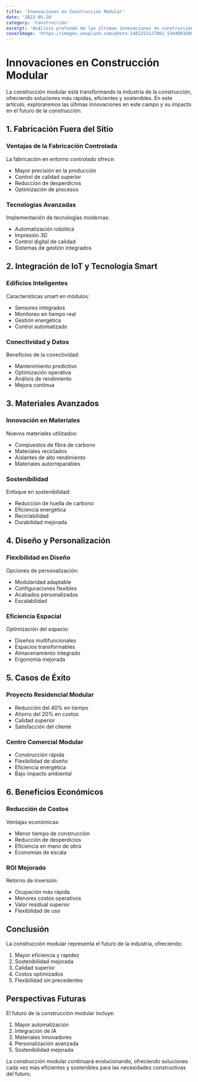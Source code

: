 ```yaml
---
title: 'Innovaciones en Construcción Modular'
date: '2023-05-20'
category: 'Construcción'
excerpt: 'Análisis profundo de las últimas innovaciones en construcción modular y su impacto en la eficiencia, sostenibilidad y futuro de la industria de la construcción.'
coverImage: 'https://images.unsplash.com/photo-1481253127861-534498168948?ixlib=rb-4.0.3&ixid=M3wxMjA3fDB8MHxwaG90by1wYWdlfHx8fGVufDB8fHx8fA%3D%3D&auto=format&fit=crop&w=2073&q=80'
---
```


# Innovaciones en Construcción Modular

La construcción modular está transformando la industria de la construcción, ofreciendo soluciones más rápidas, eficientes y sostenibles. En este artículo, exploraremos las últimas innovaciones en este campo y su impacto en el futuro de la construcción.

## 1. Fabricación Fuera del Sitio

### Ventajas de la Fabricación Controlada
La fabricación en entorno controlado ofrece:
- Mayor precisión en la producción
- Control de calidad superior
- Reducción de desperdicios
- Optimización de procesos

### Tecnologías Avanzadas
Implementación de tecnologías modernas:
- Automatización robótica
- Impresión 3D
- Control digital de calidad
- Sistemas de gestión integrados

## 2. Integración de IoT y Tecnología Smart

### Edificios Inteligentes
Características smart en módulos:
- Sensores integrados
- Monitoreo en tiempo real
- Gestión energética
- Control automatizado

### Conectividad y Datos
Beneficios de la conectividad:
- Mantenimiento predictivo
- Optimización operativa
- Análisis de rendimiento
- Mejora continua

## 3. Materiales Avanzados

### Innovación en Materiales
Nuevos materiales utilizados:
- Compuestos de fibra de carbono
- Materiales reciclados
- Aislantes de alto rendimiento
- Materiales autorreparables

### Sostenibilidad
Enfoque en sostenibilidad:
- Reducción de huella de carbono
- Eficiencia energética
- Reciclabilidad
- Durabilidad mejorada

## 4. Diseño y Personalización

### Flexibilidad en Diseño
Opciones de personalización:
- Modularidad adaptable
- Configuraciones flexibles
- Acabados personalizados
- Escalabilidad

### Eficiencia Espacial
Optimización del espacio:
- Diseños multifuncionales
- Espacios transformables
- Almacenamiento integrado
- Ergonomía mejorada

## 5. Casos de Éxito

### Proyecto Residencial Modular
- Reducción del 40% en tiempo
- Ahorro del 20% en costos
- Calidad superior
- Satisfacción del cliente

### Centro Comercial Modular
- Construcción rápida
- Flexibilidad de diseño
- Eficiencia energética
- Bajo impacto ambiental

## 6. Beneficios Económicos

### Reducción de Costos
Ventajas económicas:
- Menor tiempo de construcción
- Reducción de desperdicios
- Eficiencia en mano de obra
- Economías de escala

### ROI Mejorado
Retorno de inversión:
- Ocupación más rápida
- Menores costos operativos
- Valor residual superior
- Flexibilidad de uso

## Conclusión

La construcción modular representa el futuro de la industria, ofreciendo:
1. Mayor eficiencia y rapidez
2. Sostenibilidad mejorada
3. Calidad superior
4. Costos optimizados
5. Flexibilidad sin precedentes

## Perspectivas Futuras

El futuro de la construcción modular incluye:
1. Mayor automatización
2. Integración de IA
3. Materiales innovadores
4. Personalización avanzada
5. Sostenibilidad mejorada

La construcción modular continuará evolucionando, ofreciendo soluciones cada vez más eficientes y sostenibles para las necesidades constructivas del futuro.